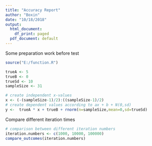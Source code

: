 ```yaml
---
title: "Accuracy Report"
author: "Boxin"
date: "10/18/2018"
output:
  html_document:
    df_print: paged
  pdf_document: default
---
```


Some preparation work before test

```r
source("E:/function.R")

trueA <- 5
trueB <- 0
trueSd <- 10
sampleSize <- 31

# create independent x-values 
x <- (-(sampleSize-1)/2):((sampleSize-1)/2)  
# create dependent values according to ax + b + N(0,sd)
y <-  trueA * x + trueB + rnorm(n=sampleSize,mean=0,sd=trueSd)
```

Compare different iteration times

```r
# comparison between different iteration numbers
iteration.numbers <- c(1000, 10000, 100000)
compare_outcomes(iteration.numbers)
```

